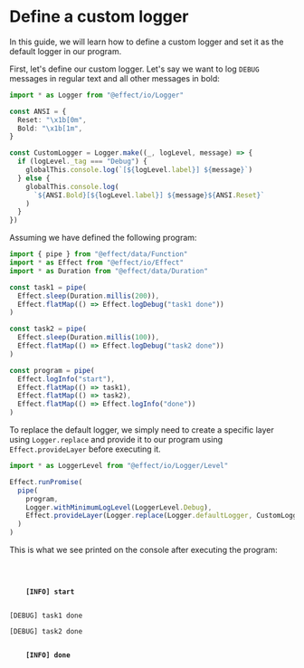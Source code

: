 # Define a custom logger

In this guide, we will learn how to define a custom logger and set it as the default logger in our program.

First, let's define our custom logger. Let's say we want to log `DEBUG` messages in regular text and all other messages in bold:

```ts
import * as Logger from "@effect/io/Logger"

const ANSI = {
  Reset: "\x1b[0m",
  Bold: "\x1b[1m",
}

const CustomLogger = Logger.make((_, logLevel, message) => {
  if (logLevel._tag === "Debug") {
    globalThis.console.log(`[${logLevel.label}] ${message}`)
  } else {
    globalThis.console.log(
      `${ANSI.Bold}[${logLevel.label}] ${message}${ANSI.Reset}`
    )
  }
})
```

Assuming we have defined the following program:

```ts
import { pipe } from "@effect/data/Function"
import * as Effect from "@effect/io/Effect"
import * as Duration from "@effect/data/Duration"

const task1 = pipe(
  Effect.sleep(Duration.millis(200)),
  Effect.flatMap(() => Effect.logDebug("task1 done"))
)

const task2 = pipe(
  Effect.sleep(Duration.millis(100)),
  Effect.flatMap(() => Effect.logDebug("task2 done"))
)

const program = pipe(
  Effect.logInfo("start"),
  Effect.flatMap(() => task1),
  Effect.flatMap(() => task2),
  Effect.flatMap(() => Effect.logInfo("done"))
)
```

To replace the default logger, we simply need to create a specific layer using `Logger.replace` and provide it to our program using `Effect.provideLayer` before executing it.

```ts
import * as LoggerLevel from "@effect/io/Logger/Level"

Effect.runPromise(
  pipe(
    program,
    Logger.withMinimumLogLevel(LoggerLevel.Debug),
    Effect.provideLayer(Logger.replace(Logger.defaultLogger, CustomLogger))
  )
)
```

This is what we see printed on the console after executing the program:

<br />
<p>
  <code>
    <b>[INFO] start</b>
  </code>
</p>
<p>
  <code>[DEBUG] task1 done</code>
</p>
<p>
  <code>[DEBUG] task2 done</code>
</p>
<p>
  <code>
    <b>[INFO] done</b>
  </code>
</p>

